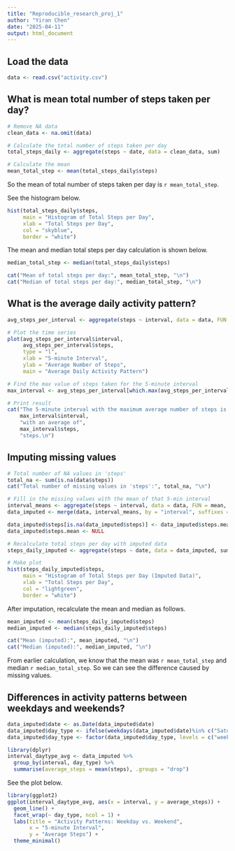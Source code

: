 ---
title: "Reproducible_research_proj_1"
author: "Yiran Chen"
date: "2025-04-11"
output: html_document
---

## Load the data
```{r loaddata}
data <- read.csv("activity.csv")
```

## What is mean total number of steps taken per day?
```{r meanstep}
# Remove NA data
clean_data <- na.omit(data)

# Calculate the total number of steps taken per day
total_steps_daily <- aggregate(steps ~ date, data = clean_data, sum)

# Calculate the mean
mean_total_step <- mean(total_steps_daily$steps)

```

So the mean of total number of steps taken per day is `r mean_total_step`.

See the histogram below.
```{r hist}
hist(total_steps_daily$steps,
     main = "Histogram of Total Steps per Day",
     xlab = "Total Steps per Day",
     col = "skyblue",
     border = "white")
```

The mean and median total steps per day calculation is shown below.
```{r mean-median-steps}
median_total_step <- median(total_steps_daily$steps)

cat("Mean of total steps per day:", mean_total_step, "\n")
cat("Median of total steps per day:", median_total_step, "\n")
```

## What is the average daily activity pattern?
```{r activity-pattern}
avg_steps_per_interval <- aggregate(steps ~ interval, data = data, FUN = mean, na.rm = TRUE)

# Plot the time series
plot(avg_steps_per_interval$interval,
     avg_steps_per_interval$steps,
     type = "l",
     xlab = "5-minute Interval",
     ylab = "Average Number of Steps",
     main = "Average Daily Activity Pattern")

# Find the max value of steps taken for the 5-minute interval
max_interval <- avg_steps_per_interval[which.max(avg_steps_per_interval$steps), ]

# Print result
cat("The 5-minute interval with the maximum average number of steps is:", 
    max_interval$interval, 
    "with an average of", 
    max_interval$steps, 
    "steps.\n")

```

## Imputing missing values
```{r missingvals}
# Total number of NA values in 'steps'
total_na <- sum(is.na(data$steps))
cat("Total number of missing values in 'steps':", total_na, "\n")

# Fill in the missing values with the mean of that 5-min interval
interval_means <- aggregate(steps ~ interval, data = data, FUN = mean, na.rm = TRUE)
data_imputed <- merge(data, interval_means, by = "interval", suffixes = c("", ".mean"))

data_imputed$steps[is.na(data_imputed$steps)] <- data_imputed$steps.mean
data_imputed$steps.mean <- NULL

# Recalculate total steps per day with imputed data
steps_daily_imputed <- aggregate(steps ~ date, data = data_imputed, sum)

# Make plot
hist(steps_daily_imputed$steps,
     main = "Histogram of Total Steps per Day (Imputed Data)",
     xlab = "Total Steps per Day",
     col = "lightgreen",
     border = "white")
```

After imputation, recalculate the mean and median as follows.
```{r mean-median-recal}
mean_imputed <- mean(steps_daily_imputed$steps)
median_imputed <- median(steps_daily_imputed$steps)

cat("Mean (imputed):", mean_imputed, "\n")
cat("Median (imputed):", median_imputed, "\n")

```

From earlier calculation, we know that the mean was `r mean_total_step` and median `r median_total_step`. So we can see the difference caused by missing values.

## Differences in activity patterns between weekdays and weekends?
```{r add-weekday-weekend}
data_imputed$date <- as.Date(data_imputed$date)
data_imputed$day_type <- ifelse(weekdays(data_imputed$date)%in% c("Saturday","Sunday"),"weekend","weekday")
data_imputed$day_type <- factor(data_imputed$day_type, levels = c("weekday","weekend"))
```

```{r recal-mean}
library(dplyr)
interval_daytype_avg <- data_imputed %>%
  group_by(interval, day_type) %>%
  summarise(average_steps = mean(steps), .groups = "drop")
```

See the plot below.
```{r weekdays-vs-weekends-plot}
library(ggplot2)
ggplot(interval_daytype_avg, aes(x = interval, y = average_steps)) +
  geom_line() +
  facet_wrap(~ day_type, ncol = 1) +
  labs(title = "Activity Patterns: Weekday vs. Weekend",
       x = "5-minute Interval",
       y = "Average Steps") +
  theme_minimal()
```
